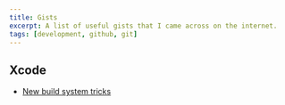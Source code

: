```yaml
---
title: Gists
excerpt: A list of useful gists that I came across on the internet.
tags: [development, github, git]
---
```


## Xcode

- [New build system tricks](https://gist.github.com/ddunbar/2dda0e836c855ea96759d1d05f086d69)
